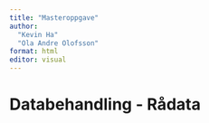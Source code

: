 ```yaml
---
title: "Masteroppgave"
author: 
  "Kevin Ha"
  "Ola Andre Olofsson"
format: html
editor: visual
---
```


# Databehandling - Rådata
